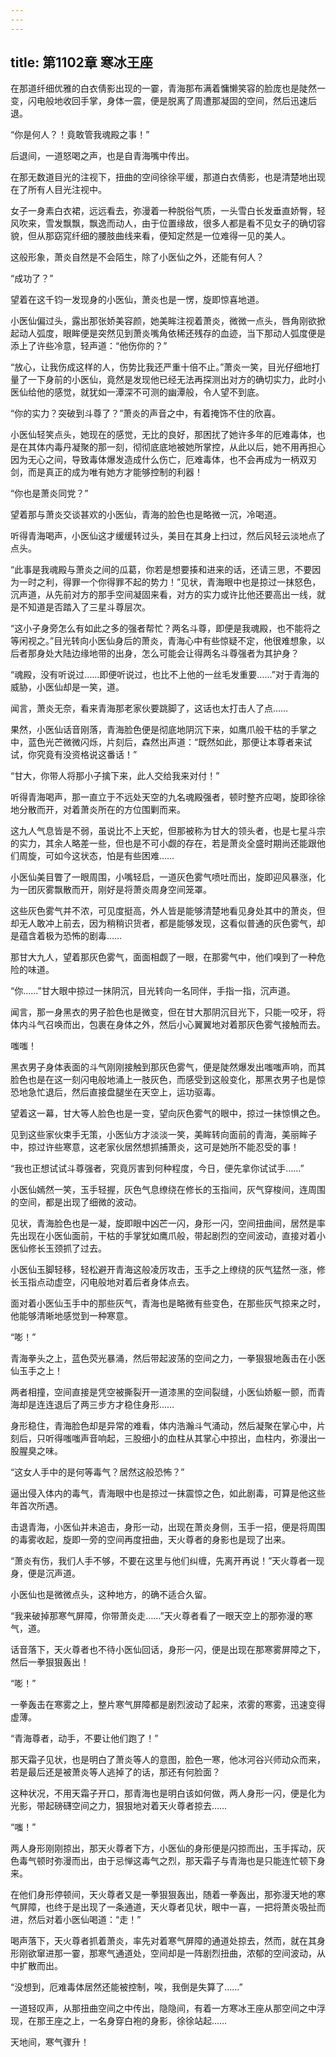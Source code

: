 ```yaml
---
---
---
```

title: 第1102章 寒冰王座
---



在那道纤细优雅的白衣倩影出现的一霎，青海那布满着慵懒笑容的脸庞也是陡然一变，闪电般地收回手掌，身体一震，便是脱离了周遭那凝固的空间，然后迅速后退。

“你是何人？！竟敢管我魂殿之事！”

后退间，一道怒喝之声，也是自青海嘴中传出。

在那无数道目光的注视下，扭曲的空间徐徐平缓，那道白衣倩影，也是清楚地出现在了所有人目光注视中。

女子一身素白衣裙，远远看去，弥漫着一种脱俗气质，一头雪白长发垂直娇臀，轻风吹来，雪发飘飘，飘逸而动人，由于位置缘故，很多人都是看不见女子的确切容貌，但从那窈窕纤细的腰肢曲线来看，便知定然是一位难得一见的美人。

这般形象，萧炎自然是不会陌生，除了小医仙之外，还能有何人？

“成功了？”

望着在这千钧一发现身的小医仙，萧炎也是一愣，旋即惊喜地道。

小医仙偏过头，露出那张娇美容颜，她美眸注视着萧炎，微微一点头，唇角刚欲掀起动人弧度，眼眸便是突然见到萧炎嘴角依稀还残存的血迹，当下那动人弧度便是添上了许些冷意，轻声道：“他伤你的？”

“放心，让我伤成这样的人，伤势比我还严重十倍不止。”萧炎一笑，目光仔细地打量了一下身前的小医仙，竟然是发现他已经无法再探测出对方的确切实力，此时小医仙给他的感觉，就犹如一潭深不可测的幽潭般，令人望不到底。

“你的实力？突破到斗尊了？”萧炎的声音之中，有着掩饰不住的欣喜。

小医仙轻笑点头，她现在的感觉，无比的良好，那困扰了她许多年的厄难毒体，也是在其体内毒丹凝聚的那一刻，彻彻底底地被她所掌控，从此以后，她不用再担心因为无心之间，导致毒体爆发造成什么伤亡，厄难毒体，也不会再成为一柄双刃剑，而是真正的成为唯有她方才能够控制的利器！

“你也是萧炎同党？”

望着那与萧炎交谈甚欢的小医仙，青海的脸色也是略微一沉，冷喝道。

听得青海喝声，小医仙这才缓缓转过头，美目在其身上扫过，然后风轻云淡地点了点头。

“此事是我魂殿与萧炎之间的瓜葛，你若是想要揍和进来的话，还请三思，不要因为一时之利，得罪一个你得罪不起的势力！”见状，青海眼中也是掠过一抹怒色，沉声道，从先前对方的那手空间凝固来看，对方的实力或许比他还要高出一线，就是不知道是否踏入了三星斗尊层次。

“这小子身旁怎么有如此之多的强者帮忙？两名斗尊，即便是我魂殿，也不能将之等闲视之。”目光转向小医仙身后的萧炎，青海心中有些惊疑不定，他很难想象，以后者那身处大陆边缘地带的出身，怎么可能会让得两名斗尊强者为其护身？

“魂殿，没有听说过……即便听说过，也比不上他的一丝毛发重要……”对于青海的威胁，小医仙却是一笑，道。

闻言，萧炎无奈，看来青海那老家伙要跳脚了，这话也太打击人了点……

果然，小医仙话音刚落，青海脸色便是彻底地阴沉下来，如鹰爪般干枯的手掌之中，蓝色光芒微微闪烁，片刻后，森然出声道：“既然如此，那便让本尊者来试试，你究竟有没资格说这番话！”

“甘大，你带人将那小子擒下来，此人交给我来对付！”

听得青海喝声，那一直立于不远处天空的九名魂殿强者，顿时整齐应喝，旋即徐徐地分散而开，对着萧炎所在的方位围剿而来。

这九人气息皆是不弱，虽说比不上天蛇，但那被称为甘大的领头者，也是七星斗宗的实力，其余人略差一些，但也是不可小觑的存在，若是萧炎全盛时期尚还能跟他们周旋，可如今这状态，怕是有些困难……

小医仙美目瞥了一眼周围，小嘴轻启，一道灰色雾气喷吐而出，旋即迎风暴涨，化为一团灰雾飘散而开，刚好是将萧炎周身空间笼罩。

这些灰色雾气并不浓，可见度挺高，外人皆是能够清楚地看见身处其中的萧炎，但却无人敢冲上前去，因为稍稍识货者，都是能够发现，这看似普通的灰色雾气，却是蕴含着极为恐怖的剧毒……

那甘大九人，望着那灰色雾气，面面相觑了一眼，在那雾气中，他们嗅到了一种危险的味道。

“你……”甘大眼中掠过一抹阴沉，目光转向一名同伴，手指一指，沉声道。

闻言，那一身黑衣的男子脸色也是微变，但在甘大那阴沉目光下，只能一咬牙，将体内斗气召唤而出，包裹在身体之外，然后小心翼翼地对着那灰色雾气接触而去。

嗤嗤！

黑衣男子身体表面的斗气刚刚接触到那灰色雾气，便是陡然爆发出嗤嗤声响，而其脸色也是在这一刻闪电般地涌上一肢灰色，而感受到这般变化，那黑衣男子也是惊恐地急忙退后，然后直接盘腿坐在天空上，运功驱毒。

望着这一幕，甘大等人脸色也是一变，望向灰色雾气的眼中，掠过一抹惊惧之色。

见到这些家伙束手无策，小医仙方才淡淡一笑，美眸转向面前的青海，美丽眸子中，掠过许些寒意，这老家伙居然想抓捕萧炎，这可是她所不能忍受的事！

“我也正想试试斗尊强者，究竟厉害到何种程度，今日，便先拿你试试手……”

小医仙嫣然一笑，玉手轻握，灰色气息缭绕在修长的玉指间，灰气穿梭间，连周围的空间，都是出现了细微的波动。

见状，青海脸色也是一凝，旋即眼中凶芒一闪，身形一闪，空间扭曲间，居然是率先出现在小医仙面前，干枯的手掌犹如鹰爪般，带起剧烈的空间波动，直接对着小医仙修长玉颈抓了过去。

小医仙玉脚轻移，轻松避开青海这般凌厉攻击，玉手之上缭绕的灰气猛然一涨，修长玉指点动虚空，闪电般地对着后者身体点去。

面对着小医仙玉手中的那些灰气，青海也是略微有些变色，在那些灰气掠来之时，他能够清晰地感觉到一种寒意。

“嘭！”

青海拳头之上，蓝色荧光暴涌，然后带起波荡的空间之力，一拳狠狠地轰击在小医仙玉手之上！

两者相撞，空间直接是凭空被撕裂开一道漆黑的空间裂缝，小医仙娇躯一颤，而青海却是连连退后了两三步方才稳住身形……

身形稳住，青海脸色却是异常的难看，体内浩瀚斗气涌动，然后凝聚在掌心中，片刻后，只听得嗤嗤声音响起，三股细小的血柱从其掌心中掠出，血柱内，弥漫出一股腥臭之味。

“这女人手中的是何等毒气？居然这般恐怖？”

逼出侵入体内的毒气，青海眼中也是掠过一抹震惊之色，如此剧毒，可算是他这些年首次所遇。

击退青海，小医仙并未追击，身形一动，出现在萧炎身侧，玉手一招，便是将周围的毒雾收起，旋即一旁的空间再度扭曲，天火尊者的身影也是现了出来。

“萧炎有伤，我们人手不够，不要在这里与他们纠缠，先离开再说！”天火尊者一现身，便是沉声道。

小医仙也是微微点头，这种地方，的确不适合久留。

“我来破掉那寒气屏障，你带萧炎走……”天火尊者看了一眼天空上的那弥漫的寒气，道。

话音落下，天火尊者也不待小医仙回话，身形一闪，便是出现在那寒雾屏障之下，然后一拳狠狠轰出！

“嘭！”

一拳轰击在寒雾之上，整片寒气屏障都是剧烈波动了起来，浓雾的寒雾，迅速变得虚薄。

“青海尊者，动手，不要让他们跑了！”

那天霜子见状，也是明白了萧炎等人的意图，脸色一寒，他冰河谷兴师动众而来，若是最后还是被萧炎等人逃掉了的话，那还有何脸面？

这种状况，不用天霜子开口，那青海也是明白该如何做，两人身形一闪，便是化为光影，带起磅礴空间之力，狠狠地对着天火尊者掠去……

“嗤！”

两人身形刚刚掠出，那天火尊者下方，小医仙的身形便是闪掠而出，玉手挥动，灰色毒气顿时弥漫而出，由于忌惮这毒气之烈，那天霜子与青海也是只能连忙顿下身来。

在他们身形停顿间，天火尊者又是一拳狠狠轰出，随着一拳轰出，那弥漫天地的寒气屏障，也终于是出现了一条通道，天火尊者见状，眼中一喜，一把将萧炎吸扯而进，然后对着小医仙喝道：“走！”

喝声落下，天火尊者抓着萧炎，率先对着寒气屏障的通道处掠去，然而，就在其身形刚欲窜进那一霎，那寒气通道处，空间却是一阵剧烈扭曲，浓郁的空间波动，从中扩散而出。

“没想到，厄难毒体居然还能被控制，唉，我倒是失算了……”

一道轻叹声，从那扭曲空间之中传出，隐隐间，有着一方寒冰王座从那空间之中浮现，在那王座之上，一名身穿白袍的身影，徐徐站起……

天地间，寒气骤升！
